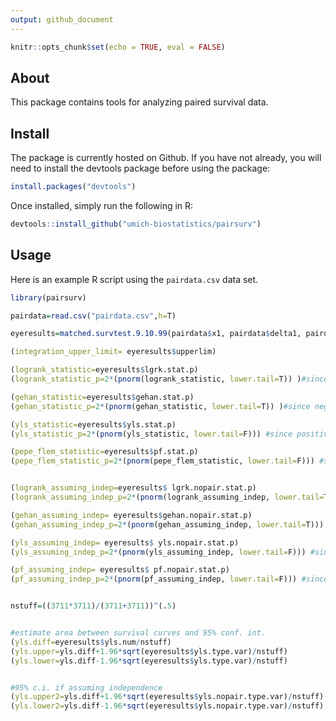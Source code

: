 ```yaml
---
output: github_document
---
```


```r
knitr::opts_chunk$set(echo = TRUE, eval = FALSE)
```

## About

This package contains tools for analyzing paired survival data.

## Install

The package is currently hosted on Github. If you have not already, you will need to install the devtools package before using the package:

```r
install.packages("devtools")
```
Once installed, simply run the following in R:

```r
devtools::install_github("umich-biostatistics/pairsurv")
```

## Usage

Here is an example R script using the `pairdata.csv` data set.

```r
library(pairsurv)

pairdata=read.csv("pairdata.csv",h=T)

eyeresults=matched.survtest.9.10.99(pairdata$x1, pairdata$delta1, pairdata$x2, pairdata$delta2, 3711)

(integration_upper_limit= eyeresults$upperlim)

(logrank_statistic=eyeresults$lgrk.stat.p)
(logrank_statistic_p=2*(pnorm(logrank_statistic, lower.tail=T)) )#since negative statistic

(gehan_statistic=eyeresults$gehan.stat.p)
(gehan_statistic_p=2*(pnorm(gehan_statistic, lower.tail=T)) )#since negative statistic

(yls_statistic=eyeresults$yls.stat.p)
(yls_statistic_p=2*(pnorm(yls_statistic, lower.tail=F))) #since positive statistic

(pepe_flem_statistic=eyeresults$pf.stat.p)
(pepe_flem_statistic_p=2*(pnorm(pepe_flem_statistic, lower.tail=F))) #since positive statistic


(logrank_assuming_indep=eyeresults$ lgrk.nopair.stat.p)
(logrank_assuming_indep_p=2*(pnorm(logrank_assuming_indep, lower.tail=T)) )#since negative statistic

(gehan_assuming_indep= eyeresults$gehan.nopair.stat.p)
(gehan_assuming_indep_p=2*(pnorm(gehan_assuming_indep, lower.tail=T))) #since negative statistic

(yls_assuming_indep= eyeresults$ yls.nopair.stat.p)
(yls_assuming_indep_p=2*(pnorm(yls_assuming_indep, lower.tail=F))) #since positive statistic

(pf_assuming_indep= eyeresults$ pf.nopair.stat.p)
(pf_assuming_indep_p=2*(pnorm(pf_assuming_indep, lower.tail=F))) #since positive statistic


nstuff=((3711*3711)/(3711+3711))^(.5)


#estimate area between survival curves and 95% conf. int.
(yls.diff=eyeresults$yls.num/nstuff)
(yls.upper=yls.diff+1.96*sqrt(eyeresults$yls.type.var)/nstuff)
(yls.lower=yls.diff-1.96*sqrt(eyeresults$yls.type.var)/nstuff)


#95% c.i. if assuming independence
(yls.upper2=yls.diff+1.96*sqrt(eyeresults$yls.nopair.type.var)/nstuff)
(yls.lower2=yls.diff-1.96*sqrt(eyeresults$yls.nopair.type.var)/nstuff)
```